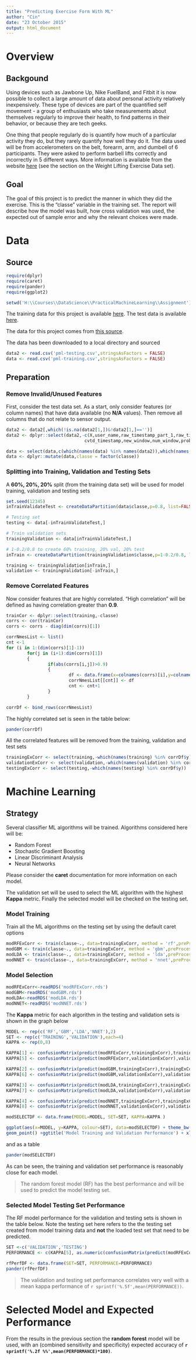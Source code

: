 ```yaml
---
title: "Predicting Exercise Form With ML"
author: "Cin"
date: "23 October 2015"
output: html_document
---
```


# Overview
## Backgound

Using devices such as Jawbone Up, Nike FuelBand, and Fitbit it is now possible to collect a large amount of data about personal activity relatively inexpensively. These type of devices are part of the quantified self movement - a group of enthusiasts who take measurements about themselves regularly to improve their health, to find patterns in their behavior, or because they are tech geeks. 

One thing that people regularly do is quantify how much of a particular activity they do, but they rarely quantify how well they do it. The data used will be from accelerometers on the belt, forearm, arm, and dumbell of 6 participants. They were asked to perform barbell lifts correctly and incorrectly in 5 different ways. More information is available from the website [here](http://groupware.les.inf.puc-rio.br/har) (see the section on the Weight Lifting Exercise Data set). 

## Goal

The goal of this project is to predict the manner in which they did the exercise. This is the "classe" variable in the training set. The report will describe how the model was built, how cross validation was used, the expected out of sample error and why the relevant choices were made. 

# Data
## Source

```r
require(dplyr)
require(caret)
require(pander)
require(ggplot2)

setwd('H:\\Courses\\DataScience\\PracticalMachineLearning\\Assignment')
```

The training data for this project is available [here](https://d396qusza40orc.cloudfront.net/predmachlearn/pml-training.csv). The test data is available [here](https://d396qusza40orc.cloudfront.net/predmachlearn/pml-testing.csv). 

The data for this project comes from [this source](http://groupware.les.inf.puc-rio.br/har).

The data has been downloaded to a local directory and sourced

```r

data2 <- read.csv('pml-testing.csv',stringsAsFactors = FALSE)
data <- read.csv('pml-training.csv',stringsAsFactors = FALSE)
```


## Preparation
### Remove Invalid/Unused Features

First, consider the test data set. As a start, only consider features (or column names) that have data available (no **N/A** values). Then remove all columns that do not relate to sensor output.

```r
data2 <- data2[,which(!is.na(data2[1,])&!data2[1,]=='')]
data2 <- dplyr::select(data2,-c(X,user_name,raw_timestamp_part_1,raw_timestamp_part_2,
                              cvtd_timestamp,new_window,num_window,problem_id))

data <- select(data,c(which(names(data) %in% names(data2)),which(names(data)=='classe')))
data <- dplyr::mutate(data,classe = factor(classe))
```

### Splitting into Training, Validation and Testing Sets

A **60%, 20%, 20%** split (from the training data set) will be used for model training, validation and testing sets

```r
set.seed(12345)
inTrainValidateTest <- createDataPartition(data$classe,p=0.8, list=FALSE)

# Testing set
testing <- data[-inTrainValidateTest,]

# Train validation sets
trainingValidation <- data[inTrainValidateTest,]

# 1-0.2/0.8 to create 60% training, 20% val, 20% test
inTrain <- createDataPartition(trainingValidation$classe,p=1-0.2/0.8, list=FALSE) 

training <- trainingValidation[inTrain,]
validation <- trainingValidation[-inTrain,]

```

### Remove Correlated Features
Now consider features that are highly correlated. "High correlation" will be defined as having correlation greater than **0.9**.

```r
trainCor <- dplyr::select(training,-classe)
corrs <- cor(trainCor)
corrs <- corrs - diag(dim(corrs)[1])

corrNmesList <- list()
cnt <-1
for (i in 1:(dim(corrs)[1]-1))
        for(j in (i+1):dim(corrs)[1])
        {
                if(abs(corrs[i,j])>0.9) 
                {
                        df <- data.frame(x=colnames(corrs)[i],y=colnames(corrs)[j],stringsAsFactors = FALSE)
                        corrNmesList[[cnt]] <- df
                        cnt <- cnt+1
                }
        }

corrDf <- bind_rows(corrNmesList)

```

The highly correlated set is seen in the table below:

```r
pander(corrDf)
```

All the correlated features will be removed from the training, validation and test sets

```r
trainingExCorr <- select(training,-which(names(training) %in% corrDf$y))
validationExCorr <- select(validation,-which(names(validation) %in% corrDf$y))
testingExCorr <- select(testing,-which(names(testing) %in% corrDf$y))
```

# Machine Learning

## Strategy

Several classifier ML algorithms will be trained. Algorithms considered here will be:

* Random Forest
* Stochastic Gradient Boosting
* Linear Discriminant Analysis
* Neural Networks

Please consider the **caret** documentation for more information on each model.


The validation set will be used to select the ML algorithm with the highest **Kappa** metric. Finally the selected model will be checked on the testing set.


### Model Training

Train all the ML algorithms on the testing set by using the default caret options

```r
modRFExCorr <- train(classe~., data=trainingExCorr, method = 'rf',preProcess=c('center','scale'))
modGBM <- train(classe~., data=trainingExCorr, method = 'gbm',preProcess=c('center','scale'))
modLDA <- train(classe~., data=trainingExCorr, method = 'lda',preProcess=c('center','scale'))
modNNET <- train(classe~., data=trainingExCorr, method = 'nnet',preProcess=c('center','scale'))
```

### Model Selection

```r
modRFExCorr<-readRDS('modRFExCorr.rds')
modGBM<-readRDS('modGBM.rds')
modLDA<-readRDS('modLDA.rds')
modNNET<-readRDS('modNNET.rds')
```

The **Kappa** metric for each algorithm in the testing and validation sets is shown in the graph below

```r
MODEL <- rep(c('RF','GBM','LDA','NNET'),2)
SET <- rep(c('TRAINING','VALIDATION'),each=4)
KAPPA <- rep(0,8)

KAPPA[1] <- confusionMatrix(predict(modRFExCorr,trainingExCorr),trainingExCorr$classe)$overall['Kappa']
KAPPA[5] <- confusionMatrix(predict(modRFExCorr,validationExCorr),validationExCorr$classe)$overall['Kappa']

KAPPA[2] <- confusionMatrix(predict(modGBM,trainingExCorr),trainingExCorr$classe)$overall['Kappa']
KAPPA[6] <- confusionMatrix(predict(modGBM,validationExCorr),validation$classe)$overall['Kappa']

KAPPA[3] <- confusionMatrix(predict(modLDA,trainingExCorr),trainingExCorr$classe)$overall['Kappa']
KAPPA[7] <- confusionMatrix(predict(modLDA,validationExCorr),validation$classe)$overall['Kappa']

KAPPA[4] <- confusionMatrix(predict(modNNET,trainingExCorr),trainingExCorr$classe)$overall['Kappa']
KAPPA[8] <- confusionMatrix(predict(modNNET,validationExCorr),validation$classe)$overall['Kappa']

modSELECTDF <- data.frame(MODEL=MODEL, SET=SET, KAPPA=KAPPA )

ggplot(aes(x=MODEL, y=KAPPA, colour=SET), data=modSELECTDF) + theme_bw() + 
geom_point() +ggtitle('Model Training and Validation Performance') + xlab('Model') + ylab('Kappa')
```

and as a table

```r
pander(modSELECTDF)
```

As can be seen, the training and validation set performance is reasonably close for each model. 

> The random forest model (RF) has the best performance and will be used to predict the model testing set.

### Selected Model Testing Set Performance

The RF model performance for the validation and testing sets is shown in the table below. Note the testing set here refers to the the testing set created from model training data and **not** the loaded test set that need to be predicted. 

```r
SET <-c('VALIDATION','TESTING')
PERFORMANCE <- c(KAPPA[5], as.numeric(confusionMatrix(predict(modRFExCorr,testing),testing$classe)$overall['Kappa']))

rfPerfDF <- data.frame(SET=SET, PERFORMANCE=PERFORMANCE)
pander(rfPerfDF)
```


> The validation and testing set performance correlates very well with a mean kappa performance of ```r sprintf('%.5f',mean(PERFORMANCE))```. 

# Selected Model and Expected Performance

From the results in the previous section the **random forest** model will be used, with an (combined sensitivity and specificity) expected accuracy of **```r sprintf('%.2f %%',mean(PERFORMANCE)*100)```**.

